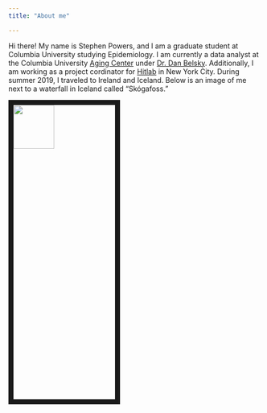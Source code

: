 ```yaml
---
title: "About me"

---
```


Hi there! My name is Stephen Powers, and I am a graduate student at Columbia University studying Epidemiology. I am currently a data analyst at the Columbia University [Aging Center](https://aging.columbia.edu) under [Dr. Dan Belsky](https://aging.columbia.edu/about/people/Belsky). Additionally, I am working as a project cordinator for [Hitlab](https://www.hitlab.org/) in New York City. During summer 2019, I traveled to Ireland and Iceland. Below is an image of me next to a waterfall in Iceland called "Skógafoss." 

<img src = "./Images/IMG_1204.JPG" style = "width:40%; height:15%; border:10px solid; margin-right: 20px" align="left">




